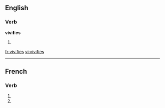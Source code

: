 ==English==

===Verb===
'''vivifies'''

# {{third-person singular of|[[vivify]]}}

[[fr:vivifies]]
[[vi:vivifies]]

----
{{also|vivifiés}}
==French==

===Verb===
{{fr-verb-form}}

# {{conjugation of|vivifier||2|s|pres|ind|lang=fr}}
# {{conjugation of|vivifier||2|s|pres|sub|lang=fr}}

{{count page|[[Wiktionary:Page count]]}}
{{rfc-auto}}